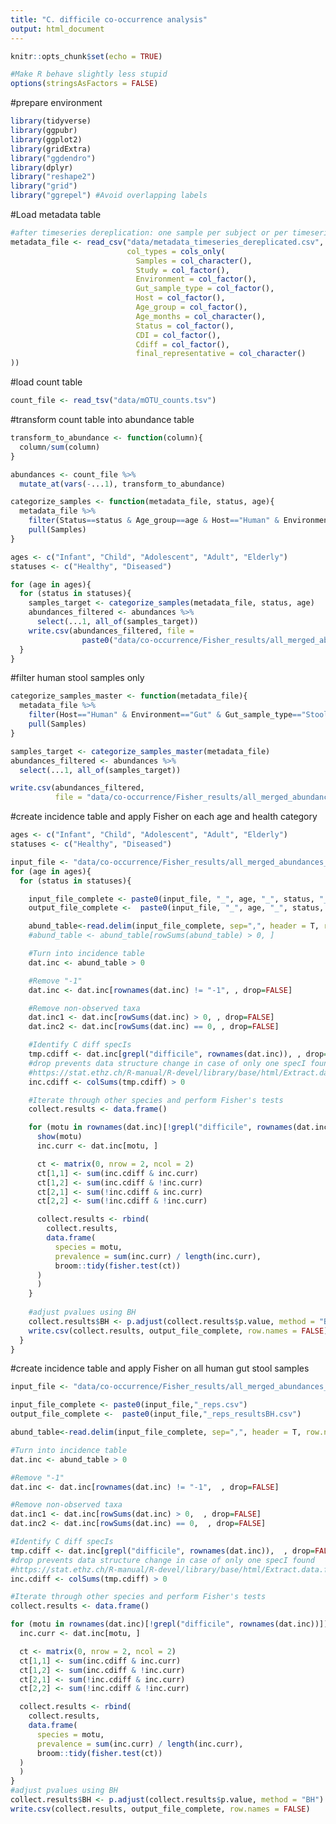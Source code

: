 ```yaml
---
title: "C. difficile co-occurrence analysis"
output: html_document
---
```


```r
knitr::opts_chunk$set(echo = TRUE)

#Make R behave slightly less stupid
options(stringsAsFactors = FALSE)
```

#prepare environment
```r
library(tidyverse)
library(ggpubr)
library(ggplot2)
library(gridExtra)
library("ggdendro")
library(dplyr)
library("reshape2")
library("grid")
library("ggrepel") #Avoid overlapping labels
```

#Load metadata table 
```r
#after timeseries dereplication: one sample per subject or per timeseries
metadata_file <- read_csv("data/metadata_timeseries_dereplicated.csv", 
                          col_types = cols_only(
                            Samples = col_character(),
                            Study = col_factor(), 
                            Environment = col_factor(), 
                            Gut_sample_type = col_factor(),
                            Host = col_factor(),
                            Age_group = col_factor(), 
                            Age_months = col_character(), 
                            Status = col_factor(), 
                            CDI = col_factor(), 
                            Cdiff = col_factor(),
                            final_representative = col_character()
))
```

#load count table
```r
count_file <- read_tsv("data/mOTU_counts.tsv")
```

#transform count table into abundance table
```r
transform_to_abundance <- function(column){
  column/sum(column)
}

abundances <- count_file %>% 
  mutate_at(vars(-...1), transform_to_abundance)
```

```r
categorize_samples <- function(metadata_file, status, age){
  metadata_file %>% 
    filter(Status==status & Age_group==age & Host=="Human" & Environment=="Gut" & Gut_sample_type=="Stool" & final_representative=="Yes") %>% 
    pull(Samples)
}

ages <- c("Infant", "Child", "Adolescent", "Adult", "Elderly")
statuses <- c("Healthy", "Diseased")

for (age in ages){
  for (status in statuses){
    samples_target <- categorize_samples(metadata_file, status, age)
    abundances_filtered <- abundances %>% 
      select(...1, all_of(samples_target))
    write.csv(abundances_filtered, file = 
                paste0("data/co-occurrence/Fisher_results/all_merged_abundances_human_gut_stool", "_", age, "_", status, "_reps.csv"), row.names=FALSE)
  }
}
```

#filter human stool samples only
```r
categorize_samples_master <- function(metadata_file){
  metadata_file %>% 
    filter(Host=="Human" & Environment=="Gut" & Gut_sample_type=="Stool" & final_representative=="Yes") %>% 
    pull(Samples)
}

samples_target <- categorize_samples_master(metadata_file)
abundances_filtered <- abundances %>% 
  select(...1, all_of(samples_target))

write.csv(abundances_filtered, 
          file = "data/co-occurrence/Fisher_results/all_merged_abundances_human_gut_stool_reps.csv", row.names=FALSE)
```

#create incidence table and apply Fisher on each age and health category
```r
    
ages <- c("Infant", "Child", "Adolescent", "Adult", "Elderly")
statuses <- c("Healthy", "Diseased")

input_file <- "data/co-occurrence/Fisher_results/all_merged_abundances_human_gut_stool"
for (age in ages){
  for (status in statuses){

    input_file_complete <- paste0(input_file, "_", age, "_", status, "_reps.csv")
    output_file_complete <-  paste0(input_file, "_", age, "_", status, "_reps_resultsBH.csv")

    abund_table<-read.delim(input_file_complete, sep=",", header = T, row.names = 1) %>% as.matrix()
    #abund_table <- abund_table[rowSums(abund_table) > 0, ]

    #Turn into incidence table
    dat.inc <- abund_table > 0

    #Remove "-1"
    dat.inc <- dat.inc[rownames(dat.inc) != "-1", , drop=FALSE]

    #Remove non-observed taxa
    dat.inc1 <- dat.inc[rowSums(dat.inc) > 0, , drop=FALSE]
    dat.inc2 <- dat.inc[rowSums(dat.inc) == 0, , drop=FALSE]

    #Identify C diff specIs
    tmp.cdiff <- dat.inc[grepl("difficile", rownames(dat.inc)), , drop=FALSE] 
    #drop prevents data structure change in case of only one specI found
    #https://stat.ethz.ch/R-manual/R-devel/library/base/html/Extract.data.frame.html
    inc.cdiff <- colSums(tmp.cdiff) > 0 

    #Iterate through other species and perform Fisher's tests
    collect.results <- data.frame()

    for (motu in rownames(dat.inc)[!grepl("difficile", rownames(dat.inc))]) {
      show(motu)
      inc.curr <- dat.inc[motu, ]

      ct <- matrix(0, nrow = 2, ncol = 2)
      ct[1,1] <- sum(inc.cdiff & inc.curr)
      ct[1,2] <- sum(inc.cdiff & !inc.curr)
      ct[2,1] <- sum(!inc.cdiff & inc.curr)
      ct[2,2] <- sum(!inc.cdiff & !inc.curr)

      collect.results <- rbind(
        collect.results,
        data.frame(
          species = motu,
          prevalence = sum(inc.curr) / length(inc.curr),
          broom::tidy(fisher.test(ct))
      )
      )
    }
    
    #adjust pvalues using BH
    collect.results$BH <- p.adjust(collect.results$p.value, method = "BH")
    write.csv(collect.results, output_file_complete, row.names = FALSE)
  }
}
```

#create incidence table and apply Fisher on all human gut stool samples
```r
input_file <- "data/co-occurrence/Fisher_results/all_merged_abundances_human_gut_stool"

input_file_complete <- paste0(input_file,"_reps.csv")
output_file_complete <-  paste0(input_file,"_reps_resultsBH.csv")

abund_table<-read.delim(input_file_complete, sep=",", header = T, row.names = 1) %>% as.matrix()

#Turn into incidence table
dat.inc <- abund_table > 0

#Remove "-1"
dat.inc <- dat.inc[rownames(dat.inc) != "-1",  , drop=FALSE]

#Remove non-observed taxa
dat.inc1 <- dat.inc[rowSums(dat.inc) > 0,  , drop=FALSE]
dat.inc2 <- dat.inc[rowSums(dat.inc) == 0,  , drop=FALSE]

#Identify C diff specIs
tmp.cdiff <- dat.inc[grepl("difficile", rownames(dat.inc)),  , drop=FALSE]
#drop prevents data structure change in case of only one specI found
#https://stat.ethz.ch/R-manual/R-devel/library/base/html/Extract.data.frame.html
inc.cdiff <- colSums(tmp.cdiff) > 0

#Iterate through other species and perform Fisher's tests
collect.results <- data.frame()

for (motu in rownames(dat.inc)[!grepl("difficile", rownames(dat.inc))]) {
  inc.curr <- dat.inc[motu, ]

  ct <- matrix(0, nrow = 2, ncol = 2)
  ct[1,1] <- sum(inc.cdiff & inc.curr)
  ct[1,2] <- sum(inc.cdiff & !inc.curr)
  ct[2,1] <- sum(!inc.cdiff & inc.curr)
  ct[2,2] <- sum(!inc.cdiff & !inc.curr)

  collect.results <- rbind(
    collect.results,
    data.frame(
      species = motu,
      prevalence = sum(inc.curr) / length(inc.curr),
      broom::tidy(fisher.test(ct))
  )
  )
}
#adjust pvalues using BH
collect.results$BH <- p.adjust(collect.results$p.value, method = "BH")
write.csv(collect.results, output_file_complete, row.names = FALSE)
```



